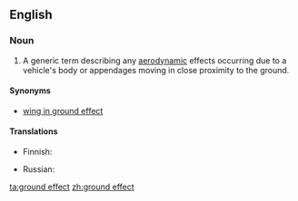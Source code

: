 ==English==

===Noun===
{{en-noun|head=[[ground]] [[effect]]}}

# {{context|aeronautics|lang=en}} A generic term describing any [[aerodynamic]] effects occurring due to a vehicle's body or appendages moving in close proximity to the ground.

====Synonyms====
* [[wing in ground effect]]

====Translations====
{{trans-top|aerodynamic effect}}
* Finnish: {{t|fi|maavaikutus}}
{{trans-mid}}
* Russian: {{t|ru|экранный эффект|m|tr=ekrannyj effekt}}
{{trans-bottom}}

[[ta:ground effect]]
[[zh:ground effect]]
